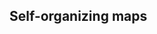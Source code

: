 ## Self-organizing maps {#sec-som}
\index{cluster analysis!self-organizing maps (SOM)}

<!-- 
A self-organizing map (SOM) \cite{Ko01} is constructed using a constrained $k$-means algorithm. A 1D or 2D net is stretched through the data. The knots, in the net, form the cluster means, and the points closest to the knot are considered to belong to that cluster.
The similarity of nodes (and their corresponding clusters) is defined as proportional to their distance from one another on the net.

We will demonstrate SOM using the music data. The data has 62 cases, each one corresponding to a piece of music.  For each piece there are seven variables: the artist, the type of music, and five characteristics, based on amplitude and frequency, that were computed using the first 40 seconds of the piece on CD.  The music used included popular rock songs by Abba, the Beatles, and the Eels; classical compositions by Vivaldi, Mozart and Beethoven; and several new wave pieces by Enya. Figure~\ref{music-som} displays a typical view of the results of clustering using SOM on the music data. Each data point corresponds to a piece of music and is labeled by the band or the composer. The map was generated by this R code:

```
> library(som)
> d.music <- read.csv("music-sub.csv", row.names=1)
> d.music.std <- cbind(subset(d.music.std,
   select=c(artist,type)),
   apply(subset(d.music.std,select=lvar:lfreq), 
   2, f.std.data))
> music.som <- som(subset(d.music.std,select=lvar:lfreq), 
   6, 6, neigh="bubble", rlen=1000)
```

The left plot in @fig-music-som is called the 2D map
view. Here we have used a $6\times 6$ net pulled through the 5D data. The net that was wrapped through the high-dimensional space is straightened and laid out flat, and the points, like fish in a fishing net, are laid out where they have been trapped. In the plot shown here, the points have been jittered slightly, away from the knots of the net, so that the labels do not overlap too much. If the fit is good, the points that are close together in this 2D map view are close
together in the high-dimensional data space and close to the net as it was placed in the high-dimensional space.

Much of the structure in the map is no surprise: The rock (purple) and classical tracks (green) are on opposing corners, with rock in the upper right and classical in the lower left. The Abba tracks are all
grouped at the top and left of the map. The Beatles and Eels tracks are mixed. There are some unexpected associations: For example, one Beatles song, which turns out to be "Hey Jude", is mixed among the
classical compositions!


% Figure 8
\begin{figure*}[htbp]
\centerline{
  {\includegraphics[width=2.4in]{chap-clust/music-som.pdf}}
  {\includegraphics[width=2.4in]{chap-clust/music-pca.pdf}}
}
\caption[Comparison of clustering music tracks using a self-organizing
map versus principal components]{Comparison of clustering music
tracks using a self-organizing map versus principal components.
The data was clustered using a self-organizing map, as shown in a 2D
map view.  (When tracks clustered at a node, jittering was used to
spread the labels.)  Compare with the scatterplot of the first two
principal components.}
\label{music-som}
\end{figure*}


Construction of a self-organizing map is a dimension reduction method, akin to multidimensional scaling @BG05 or principal component analysis @JW02. Using principal component analysis to find a low-dimensional approximation of the similarity between music pieces,
yields the second plot in @fig-music-som. There are many differences between the two representations. The SOM has a more even spread of music pieces across the grid, in contrast to the stronger clumping of points in the PCA view.  Indeed, the PCA view shows several outliers, notably one of the Vivaldi compositions, which could lead us to learn things about the data that we might miss by relying exclusively on the SOM.
\index{outliers}
\index{principal component analysis}
\index{multidimensional scaling (MDS)}

These two methods, SOM and PCA, have provided two contradictory clustering models.  How can we determine which is the more accurate description of the data structure?  An important part of model assessment is plotting the model in relation to the data.  Although
plotting the low-dimensional map is the common way to graphically assess the SOM results, it is woefully limited.  If a model has flaws, they may not show up in this view and will only appear in plots of
the model in the data space.  We will use the grand tour to create these plots, and this will help us assess the two models.

We will use a grand tour to view the net wrapped in among the data, hoping to learn how the net converged to this solution, and how it wrapped through the data space.  Actually, it is rather tricky to fit
a SOM: Like many algorithms, it has a number of parameters and initialization conditions that affect the outcome. 

To set up the data, we will need to add variables containing the map coordinates to the data:

```
> d.music.som <- f.ggobi.som(subset(d.music.std,
   select=lvar:lfreq), music.som)
```

\noindent Because this data has several useful categorical  labels for each row, we will want to keep this information in the data when it is loaded into the tour:

```
> d.music.som <- data.frame(
  Songs=factor(c(as.character(row.names(d.music)),
    rep("0",36))),
  artist=factor(c(as.character(d.music[,1]),rep("0",36))),
  type=factor(c(as.character(d.music[,2]),rep("0",36))),
  lvar=d.music.som[,1], 
  lave=d.music.som[,2], 
  lmax=d.music.som[,3],
  lfener=d.music.som[,4], lfreq=d.music.som[,5],
  Map.1=d.music.som[,6], Map.2=d.music.som[,7])
> gd <- ggobi(d.music.som)[1]
```

\noindent Add the edges that form the SOM net:

```
> d.music.som.net <- f.ggobi.som.net(music.som)
> edges(gd) <- d.music.som.net + 62
```

\noindent And finally color the points according to the type of music:

```
> gcolor <- rep(8,98)
> gcolor[d.music.som$Type=="Rock"] <- 6
> gcolor[d.music.som$Type=="Classical"] <- 4
> gcolor[d.music.som$Type=="New wave"] <- 1
> glyph_color(g) <- gcolor
```

The results can be seen in @fig-clust-SOMa and
@fig-clust-SOMb. The plots show two different states of the fitting process and of the SOM net cast through the data. In both fits, a $6\times 6$ grid is used and the net is initialized in the direction of the first two principal components. In both fits the variables were
standardized to have mean equal to zero and standard deviation equal to 1. The first SOM fit, shown in @fig-clust-SOMa, was obtained using the default settings; it gave terrible results.  At the left is the
map view, in which the fit looks deceptively reasonable.  The points are spread evenly through the grid, with rock tracks (purple) at the
upper right, classical tracks (green) at the lower left, and new wave tracks (the three black rectangles) in between.  The tour view in the same figure, however, shows the fit to be inadequate.  The net is a flat rectangle in the 5D space and has not sufficiently wrapped through the data. This is the result of stopping the algorithm too soon, thus failing to let it converge fully.


% Figure 9
\begin{figure*}[thbp]
\centerline{{\includegraphics[width=2in]{chap-clust/music-SOM1a-bad.pdf}}
 {\includegraphics[width=2in]{chap-clust/music-SOM1b-bad.pdf}}}
\caption[Unsuccessful SOM fit]{Unsuccessful SOM fit shown in a 2D map
view and a tour projection.  Although the fit looks good in the map
view, the view of the fit in the 5D data space shows that the net has
not sufficiently wrapped into the data: The algorithm has not
converged fully.}
\label{clust-SOMa}
\end{figure*}

% Figure 10
\begin{figure*}[bhtp]
\centerline{{\includegraphics[width=2in]{chap-clust/music-SOM2f.pdf}}
 {\includegraphics[width=2in]{chap-clust/music-SOM2b.pdf}}}
\smallskip
\centerline{{\includegraphics[width=2in]{chap-clust/music-SOM2d.pdf}}
 {\includegraphics[width=2in]{chap-clust/music-SOM2e.pdf}}}
\caption[Successful SOM fit]{Successful SOM fit shown in a 2D map
view and tour projections.  Here we see a more successful SOM fit,
using standardized data.  The net wraps through the nonlinear
dependencies in the data, but some outliers remain.  }
\label{clust-SOMb}
\end{figure*}


@fig-clust-SOMb shows our favorite fit to the data. The data was standardized, we used a 6$\times$6 net, and we ran the SOM algorithm for 1,000 iterations. The map is at the top left, and it matches the map already shown in @fig-music-som, except for the small jittering of points in the earlier figure. The other three plots show different projections from the grand tour.  The upper right plot shows how the net curves with the nonlinear dependency in the data: The net is warped in some directions to fit the variance pattern.  At the
bottom right we see that one side of the net collects a long separated cluster of the Abba tracks. We can also see that the net has not been stretched out to the full extent of the range of the data. It is tempting to manually manipulate the net to stretch it in different directions and update the fit.

It turns out that the PCA view of the data more accurately reflects the structure in the data than the map view.  The music pieces really are clumped together in the 5D space, and there are a few outliers.
\index{outliers}
-->
